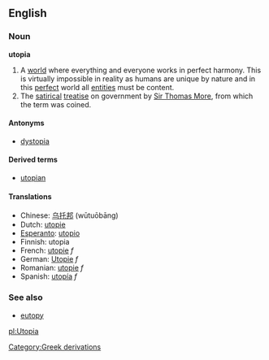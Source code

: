 ==English==
=== Noun ===
'''utopia'''

#A [[world]] where everything and everyone works in perfect harmony. This is virtually impossible in reality as humans are unique by nature and in this [[perfect]] world all [[entities]] must be content. 
#The [[satirical]] [[treatise]] on government by [[w:Thomas More|Sir Thomas More]], from which the term was coined.

====Antonyms====
*[[dystopia]]

====Derived terms====
*[[utopian]]

==== Translations ====
*Chinese: [[乌托邦]] (wūtuōbāng)
*Dutch: [[utopie]]
*[[Esperanto]]: [[utopio]]
*Finnish: utopia
*French: [[utopie]] ''f''
*German: [[Utopie]] ''f''
*Romanian: [[utopie]] ''f''
*Spanish: [[utopía]] ''f''

===See also===
*[[eutopy]]

[[pl:Utopia]]
[[Category:Greek derivations]]